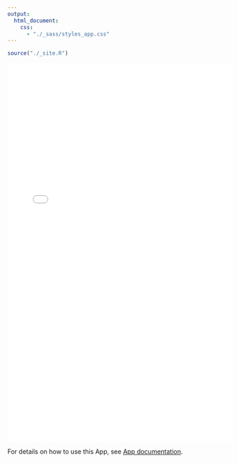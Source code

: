```yaml
---
output:
  html_document:
    css:
      - "./_sass/styles_app.css"
---
```


```r
source("./_site.R")
```

<iframe frameborder='0' width='100%' height='850' src='`r app_url`'></iframe>

For details on how to use this App, see [App documentation](../docs/#toc2).
